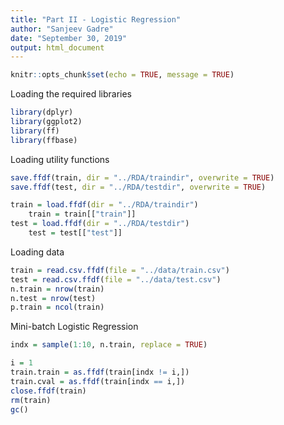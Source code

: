 ```yaml
---
title: "Part II - Logistic Regression"
author: "Sanjeev Gadre"
date: "September 30, 2019"
output: html_document
---
```


```r
knitr::opts_chunk$set(echo = TRUE, message = TRUE)
```

Loading the required libraries

```r
library(dplyr)
library(ggplot2)
library(ff)
library(ffbase)

```

Loading utility functions

```r
save.ffdf(train, dir = "../RDA/traindir", overwrite = TRUE)
save.ffdf(test, dir = "../RDA/testdir", overwrite = TRUE)

train = load.ffdf(dir = "../RDA/traindir")
    train = train[["train"]]
test = load.ffdf(dir = "../RDA/testdir")
    test = test[["test"]]
```

Loading data

```r
train = read.csv.ffdf(file = "../data/train.csv")
test = read.csv.ffdf(file = "../data/test.csv")
n.train = nrow(train)
n.test = nrow(test)
p.train = ncol(train)

```

Mini-batch Logistic Regression

```r
indx = sample(1:10, n.train, replace = TRUE)

i = 1
train.train = as.ffdf(train[indx != i,])
train.cval = as.ffdf(train[indx == i,])
close.ffdf(train)
rm(train)
gc()

```



